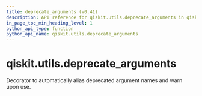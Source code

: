 ```yaml
---
title: deprecate_arguments (v0.41)
description: API reference for qiskit.utils.deprecate_arguments in qiskit v0.41
in_page_toc_min_heading_level: 1
python_api_type: function
python_api_name: qiskit.utils.deprecate_arguments
---
```


<span id="qiskit-utils-deprecate-arguments" />

# qiskit.utils.deprecate\_arguments

<Function id="qiskit.utils.deprecate_arguments" isDedicatedPage={true} github="https://github.com/qiskit/qiskit/tree/stable/0.23/qiskit/utils/deprecation.py" signature="deprecate_arguments(kwarg_map, category=<class 'DeprecationWarning'>)">
  Decorator to automatically alias deprecated argument names and warn upon use.
</Function>

